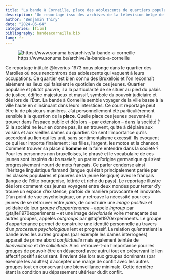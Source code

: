 ```yaml
---
title: "La bande à Corneille, place des adolescents de quartiers populaires bruxellois en 1973"
description: "Un reportage issu des archives de la télévision belge de 1973 permet d’illustrer l'intérêt des adolescents à se rassembler entre pairs, à se sentir valorisés dans leur groupe d’appartenance et à envisager être en conflit avec les autres groupes de la société. Ces derniers font l'expérience de l’irritation mais aussi d'une tolérance bienveillante susceptible de permettre aux adolescents de poursuivre leur processus de construction identitaire."
author: "Benjamin Thiry"
date: "2024-05-04"
categories: [film]
bibliography: bandeacorneille.bib
lang: fr
---
```


![https://www.sonuma.be/archive/la-bande-a-corneille](bandeacorneille.png)

Ce reportage intitulé @loverius-1973 nous plonge dans le quartier des Marolles où nous rencontrons des adolescents qui vaquent à leurs occupations. Ce quartier est bien connu des Bruxellois et l’on reconnaît aisément les lieux qui faisaient le quotidien de ces jeunes. Quartier populaire et plutôt pauvre, il a la particularité de se situer au pied du palais de justice, édifice majestueux et massif, symbole du pouvoir judiciaire et dès lors de l’État. La bande à Corneille semble voyager de la ville basse à la ville haute en s’insinuant dans leurs interstices. Ce court reportage peut être lu de plusieurs manières. J’ai personnellement été particulièrement sensible à la question de la **place**. Quelle place ces jeunes peuvent-ils trouver dans l’espace public et dès lors – par extension – dans la société ? Si la société ne leur en donne pas, ils en trouvent, quitte à déplaire aux voisins et aux vieilles dames du quartier. On sent l’importance qu’ils accordent au lien qui les unit, sans sentimentalisme excessif. Ils évoquent ce qui leur importe finalement : les filles, l'argent, les motos et la chanson. Comment trouver sa place d’**homme** et la faire entendre dans la société ? Pour les personnes non bruxelloises, le phrasé et le vocabulaire de ces jeunes sont inspirés du *brusseleir*, un parler d’origine germanique qui s’est progressivement nourri de mots français. Ce parler condense ainsi l’héritage linguistique flamand (langue qui était principalement parlée par les classes populaires et pauvres de la jeune Belgique) avec le français (langue de l’élite bourgeoise, lettrée et riche du pays). Le reportage illustre dès lors comment ces jeunes voyagent entre deux mondes pour tenter d’y trouve un espace d’existence, parfois de manière provocante et innovante. D’un point de vue psychologique, on y retrouve la nécessité pour ces jeunes de se retrouver entre *pairs*, de construire une *image positive* et solidaire de leur *groupe d’appartenance* – appelé *ingroup* par @tajfel1970experiments – et une image *dévalorisée* voire menaçante des autres groupes, appelés *outgroups* par @tajfel1970experiments. Le groupe d’appartenance permet de construire une identité personnelle au travers d’un *processus psychologique* lent et progressif. La relation qu’entretient la bande avec les autres groupes (par exemple les dames interrogées) apparaît de prime abord *conflictuelle* mais également teintée de *bienveillance* et de *sollicitude*. Ainsi retrouve-t-on l’importance pour les groupes de pouvoir être en désaccord avec autrui tout en préservant le lien affectif positif sécurisant. Il revient dès lors aux groupes dominants (par exemple les adultes) d’accepter une marge de conflit avec les autres groupes tout en conservant une bienveillance minimale. Cette dernière étant la condition au dépassement ultérieur dudit conflit.